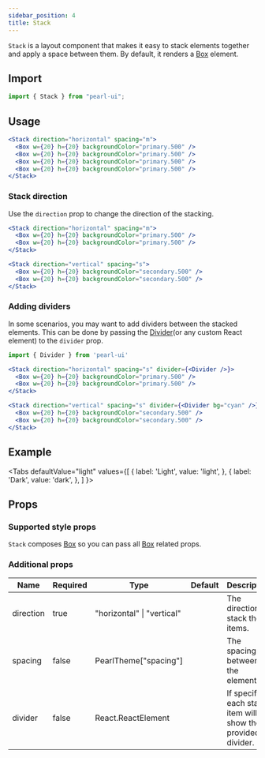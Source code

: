 ```yaml
---
sidebar_position: 4
title: Stack
---
```


`Stack` is a layout component that makes it easy to stack elements together and apply a space between them. By default, it renders a [Box](./box) element.

## Import

```jsx
import { Stack } from "pearl-ui";
```

## Usage

```jsx
<Stack direction="horizontal" spacing="m">
  <Box w={20} h={20} backgroundColor="primary.500" />
  <Box w={20} h={20} backgroundColor="primary.500" />
  <Box w={20} h={20} backgroundColor="primary.500" />
  <Box w={20} h={20} backgroundColor="primary.500" />
</Stack>
```

### Stack direction

Use the `direction` prop to change the direction of the stacking.

```jsx
<Stack direction="horizontal" spacing="m">
  <Box w={20} h={20} backgroundColor="primary.500" />
  <Box w={20} h={20} backgroundColor="primary.500" />
</Stack>

<Stack direction="vertical" spacing="s">
  <Box w={20} h={20} backgroundColor="secondary.500" />
  <Box w={20} h={20} backgroundColor="secondary.500" />
</Stack>
```

### Adding dividers

In some scenarios, you may want to add dividers between the stacked elements. This can be done by passing the [Divider](./Divider)(or any custom React element) to the `divider` prop.

```jsx
import { Divider } from 'pearl-ui'

<Stack direction="horizontal" spacing="s" divider={<Divider />}>
  <Box w={20} h={20} backgroundColor="primary.500" />
  <Box w={20} h={20} backgroundColor="primary.500" />
</Stack>

<Stack direction="vertical" spacing="s" divider={<Divider bg="cyan" />}>
  <Box w={20} h={20} backgroundColor="secondary.500" />
  <Box w={20} h={20} backgroundColor="secondary.500" />
</Stack>
```

## Example


<Tabs
  defaultValue="light"
  values={[
    { label: 'Light', value: 'light', },
    { label: 'Dark', value: 'dark', },
  ]
}>
<TabItem value="light">

<Snack snackId="@agrawal-rohit/stack-light" />

</TabItem>

<TabItem value="dark">

<Snack snackId="@agrawal-rohit/stack-dark" />

</TabItem>
</Tabs>

## Props

### Supported style props

`Stack` composes [Box](./Box) so you can pass all [Box](./Box) related props.

### Additional props

| Name      | Required | Type                              | Default | Description                                                   |
| --------- | -------- | --------------------------------- | ------- | ------------------------------------------------------------- |
| direction | true     | <t>"horizontal" \| "vertical"</t> |         | The direction to stack the items.                             |
| spacing   | false    | <t>PearlTheme["spacing"]</t>      |         | The spacing between the elements.                             |
| divider   | false    | <t>React.ReactElement</t>         |         | If specified, each stack item will show the provided divider. |
